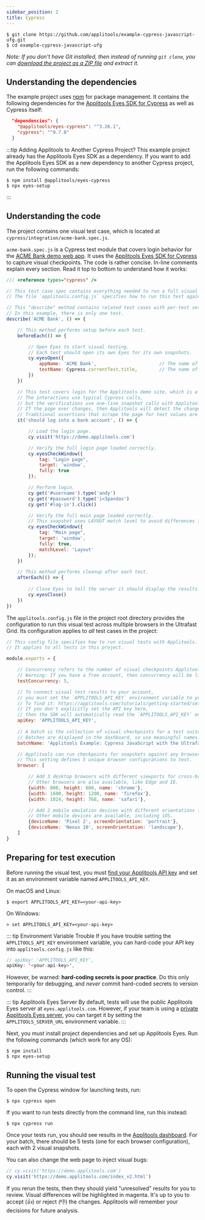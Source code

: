 ```yaml
---
sidebar_position: 2
title: Cypress
---
```



<PartialIntro/>

```
$ git clone https://github.com/applitools/example-cypress-javascript-ufg.git
$ cd example-cypress-javascript-ufg
```

*Note: If you don't have Git installed,
then instead of running `git clone`,
you can [download the project as a ZIP file](https://github.com/applitools/example-cypress-javascript-ufg/archive/refs/heads/master.zip)
and extract it.*


## Understanding the dependencies

The example project uses [npm](https://www.npmjs.com/) for package management.
It contains the following dependencies for the 
[Applitools Eyes SDK for Cypress](https://www.npmjs.com/package/@applitools/eyes-cypress)
as well as Cypress itself:

```json
  "dependencies": {
    "@applitools/eyes-cypress": "^3.26.1",
    "cypress": "^9.7.0"
  }
```

:::tip Adding Applitools to Another Cypress Project?
This example project already has the Applitools Eyes SDK as a dependency.
If you want to add the Applitools Eyes SDK as a new dependency to another Cypress project,
run the following commands:

```
$ npm install @applitools/eyes-cypress
$ npx eyes-setup
```
:::


## Understanding the code

The project contains one visual test case,
which is located at `cypress/integration/acme-bank.spec.js`.

`acme-bank.spec.js` is a Cypress test module that covers login behavior for the [ACME Bank demo web app](https://demo.applitools.com).
It uses the [Applitools Eyes SDK for Cypress](https://www.npmjs.com/package/@applitools/eyes-cypress)
to capture visual checkpoints.
The code is rather concise.
In-line comments explain every section.
Read it top to bottom to understand how it works:

```javascript
/// <reference types="cypress" />

// This test case spec contains everything needed to run a full visual test against the ACME bank site.
// The file `applitools.config.js` specifies how to run this test against multiple browsers in Applitools Ultrafast Grid.

// This "describe" method contains related test cases with per-test setup and cleanup.
// In this example, there is only one test.
describe('ACME Bank', () => {

    // This method performs setup before each test.
    beforeEach(() => {

        // Open Eyes to start visual testing.
        // Each test should open its own Eyes for its own snapshots.
        cy.eyesOpen({
            appName: 'ACME Bank',                       // The name of the app under test
            testName: Cypress.currentTest.title,        // The name of the test case
        })
    })

    // This test covers login for the Applitools demo site, which is a dummy banking app.
    // The interactions use typical Cypress calls,
    // but the verifications use one-line snapshot calls with Applitools Eyes.
    // If the page ever changes, then Applitools will detect the changes and highlight them in the dashboard.
    // Traditional assertions that scrape the page for text values are not needed here.
    it('should log into a bank account', () => {

        // Load the login page.
        cy.visit('https://demo.applitools.com')

        // Verify the full login page loaded correctly.
        cy.eyesCheckWindow({
            tag: "Login page",
            target: 'window',
            fully: true
        });

        // Perform login.
        cy.get('#username').type('andy')
        cy.get('#password').type('i<3pandas')
        cy.get('#log-in').click()

        // Verify the full main page loaded correctly.
        // This snapshot uses LAYOUT match level to avoid differences in closing time text.
        cy.eyesCheckWindow({
            tag: "Main page",
            target: 'window',
            fully: true,
            matchLevel: 'Layout'
        });
    })

    // This method performs cleanup after each test.
    afterEach(() => {
        
        // Close Eyes to tell the server it should display the results.
        cy.eyesClose()
    })
})
```

The `applitools.config.js` file in the project root directory
provides the configuration to run this visual test across multiple browsers in the Ultrafast Grid.
Its configuration applies to *all* test cases in the project:

```javascript
// This config file specifies how to run visual tests with Applitools.
// It applies to all tests in this project.

module.exports = {

    // Concurrency refers to the number of visual checkpoints Applitools will perform in parallel.
    // Warning: If you have a free account, then concurrency will be limited to 1.
    testConcurrency: 5,

    // To connect visual test results to your account,
    // you must set the `APPLITOOLS_API_KEY` environment variable to your Applitools API key.
    // To find it: https://applitools.com/tutorials/getting-started/setting-up-your-environment.html
    // If you don't explicitly set the API key here,
    // then the SDK will automatically read the `APPLITOOLS_API_KEY` environment variable to fetch it.
    apiKey: 'APPLITOOLS_API_KEY',
    
    // A batch is the collection of visual checkpoints for a test suite.
    // Batches are displayed in the dashboard, so use meaningful names.
    batchName: 'Applitools Example: Cypress JavaScript with the Ultrafast Grid',

    // Applitools can run checkpoints for snapshots against any browser in the Ultrafast Grid.
    // This setting defines 5 unique browser configurations to test.
    browser: [

        // Add 3 desktop browsers with different viewports for cross-browser testing in the Ultrafast Grid.
        // Other browsers are also available, like Edge and IE.
        {width: 800, height: 600, name: 'chrome'},
        {width: 1600, height: 1200, name: 'firefox'},
        {width: 1024, height: 768, name: 'safari'},

        // Add 2 mobile emulation devices with different orientations for cross-browser testing in the Ultrafast Grid.
        // Other mobile devices are available, including iOS.
        {deviceName: 'Pixel 2', screenOrientation: 'portrait'},
        {deviceName: 'Nexus 10', screenOrientation: 'landscape'},
    ]
}
```


## Preparing for test execution

Before running the visual test, you must [find your Applitools API key](https://applitools.com/tutorials/getting-started/setting-up-your-environment.html) and set it as an environment variable named `APPLITOOLS_API_KEY`.

On macOS and Linux:

```
$ export APPLITOOLS_API_KEY=<your-api-key>
```

On Windows:

```
> set APPLITOOLS_API_KEY=<your-api-key>
```

::: tip Environment Variable Trouble
If you have trouble setting the `APPLITOOLS_API_KEY` environment variable,
you can hard-code your API key into `applitools.config.js` like this:

```java
// apiKey: 'APPLITOOLS_API_KEY',
apiKey: '<your-api-key>',
```

However, be warned: **hard-coding secrets is poor practice**.
Do this only temporarily for debugging,
and *never* commit hard-coded secrets to version control.
:::

::: tip Applitools Eyes Server
By default, tests will use the public Applitools Eyes server at `eyes.applitools.com`.
However, if your team is using a [private Applitools Eyes server](https://help.applitools.com/hc/en-us/articles/360007189231-The-different-deployment-modes),
you can target it by setting the `APPLITOOLS_SERVER_URL` environment variable.
:::

Next, you must install project dependencies and set up Applitools Eyes.
Run the following commands (which work for any OS):

```
$ npm install
$ npx eyes-setup
```


## Running the visual test

To open the Cypress window for launching tests, run:

```
$ npx cypress open
```

If you want to run tests directly from the command line, run this instead:

```
$ npx cypress run
```

Once your tests run, you should see results in the
[Applitools dashboard](https://applitools.com/docs/topics/test-manager/pages/tm-ui-overview.html).
For your batch, there should be 5 tests (one for each browser configuration),
each with 2 visual snapshots.

You can also change the web page to inject visual bugs:

```javascript
// cy.visit('https://demo.applitools.com')
cy.visit('https://demo.applitools.com/index_v2.html')
```

If you rerun the tests, then they should yield "unresolved" results for you to review.
Visual differences will be highlighted in magenta.
It's up to you to accept (👍) or reject (👎) the changes.
Applitools will remember your decisions for future analysis.

<PartialOutro/>